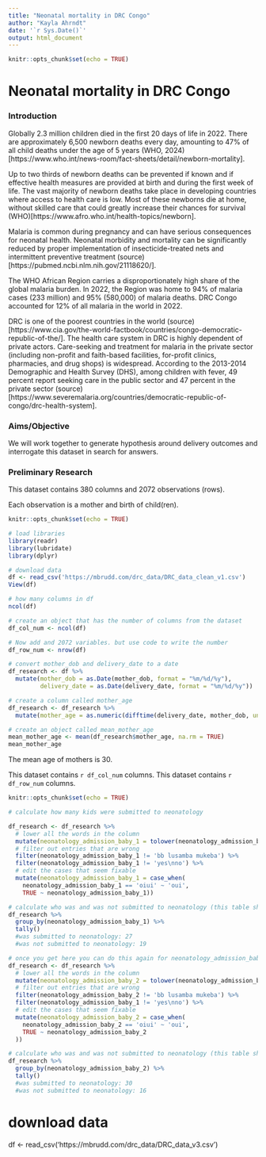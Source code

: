 ```yaml
---
title: "Neonatal mortality in DRC Congo"
author: "Kayla Ahrndt"
date: '`r Sys.Date()`'
output: html_document
---
```


```r
knitr::opts_chunk$set(echo = TRUE)

```

# Neonatal mortality in DRC Congo

### Introduction

<!--- this is a comment --->

Globally 2.3 million children died in the first 20 days of life in 2022. There are approximately 6,500 newborn deaths every day, amounting to 47% of all child deaths under the age of 5 years (WHO, 2024)[https://www.who.int/news-room/fact-sheets/detail/newborn-mortality].

Up to two thirds of newborn deaths can be prevented if known and if effective health measures are provided at birth and during the first week of life. The vast majority of newborn deaths take place in developing countries where access to health care is low. Most of these newborns die at home, without skilled care that could greatly increase their chances for survival (WHO)[https://www.afro.who.int/health-topics/newborn].

Malaria is common during pregnancy and can have serious consequences for neonatal health. Neonatal morbidity and mortality can be significantly reduced by proper implementation of insecticide-treated nets and intermittent preventive treatment (source)[https://pubmed.ncbi.nlm.nih.gov/21118620/].

The WHO African Region carries a disproportionately high share of the global malaria burden. In 2022, the Region was home to 94% of malaria cases (233 million) and 95% (580,000) of malaria deaths. DRC Congo accounted for 12% of all malaria in the world in 2022.

DRC is one of the poorest countries in the world (source)[https://www.cia.gov/the-world-factbook/countries/congo-democratic-republic-of-the/]. The health care system in DRC is highly dependent of private actors. Care-seeking and treatment for malaria in the private sector (including non-profit and faith-based facilities, for-profit clinics, pharmacies, and drug shops) is widespread. According to the 2013-2014 Demographic and Health Survey (DHS), among children with fever, 49 percent report seeking care in the public sector and 47 percent in the private sector (source)[https://www.severemalaria.org/countries/democratic-republic-of-congo/drc-health-system].


### Aims/Objective

We will work together to generate hypothesis around delivery outcomes and interrogate this dataset in search for answers.

### Preliminary Research

This dataset contains 380 columns and 2072 observations (rows).

Each observation is a mother and birth of child(ren).


```r
knitr::opts_chunk$set(echo = TRUE)

# load libraries
library(readr)
library(lubridate)
library(dplyr)

# download data
df <- read_csv('https://mbrudd.com/drc_data/DRC_data_clean_v1.csv')
View(df)

# how many columns in df
ncol(df)

# create an object that has the number of columns from the dataset
df_col_num <- ncol(df)

# Now add and 2072 variables. but use code to write the number
df_row_num <- nrow(df)

# convert mother_dob and delivery_date to a date
df_research <- df %>% 
  mutate(mother_dob = as.Date(mother_dob, format = "%m/%d/%y"),
         delivery_date = as.Date(delivery_date, format = "%m/%d/%y"))

# create a column called mother_age
df_research <- df_research %>% 
  mutate(mother_age = as.numeric(difftime(delivery_date, mother_dob, units = "weeks")) / 52.25)

# create an object called mean_mother_age
mean_mother_age <- mean(df_research$mother_age, na.rm = TRUE)
mean_mother_age

```

The mean age of mothers is 30.

This dataset contains `r df_col_num` columns.
This dataset contains `r df_row_num` columns.

```r
knitr::opts_chunk$set(echo = TRUE)

# calculate how many kids were submitted to neonatology

df_research <- df_research %>% 
  # lower all the words in the column
  mutate(neonatology_admission_baby_1 = tolower(neonatology_admission_baby_1)) %>% 
  # filter out entries that are wrong
  filter(neonatology_admission_baby_1 != 'bb lusamba mukeba') %>% 
  filter(neonatology_admission_baby_1 != 'yes\nno') %>% 
  # edit the cases that seem fixable
  mutate(neonatology_admission_baby_1 = case_when(
    neonatology_admission_baby_1 == 'oiui' ~ 'oui',
    TRUE ~ neonatology_admission_baby_1))

# calculate who was and was not submitted to neonatology (this table should only have oui and non)
df_research %>% 
  group_by(neonatology_admission_baby_1) %>% 
  tally()
  #was submitted to neonatology: 27
  #was not submitted to neonatology: 19

# once you get here you can do this again for neonatology_admission_baby_2 and then calculate how many children in total were and were not submitted to neonatology
df_research <- df_research %>% 
  # lower all the words in the column
  mutate(neonatology_admission_baby_2 = tolower(neonatology_admission_baby_2)) %>% 
  # filter out entries that are wrong
  filter(neonatology_admission_baby_2 != 'bb lusamba mukeba') %>% 
  filter(neonatology_admission_baby_1 != 'yes\nno') %>% 
  # edit the cases that seem fixable
  mutate(neonatology_admission_baby_2 = case_when(
    neonatology_admission_baby_2 == 'oiui' ~ 'oui',
    TRUE ~ neonatology_admission_baby_2
  ))

# calculate who was and was not submitted to neonatology (this table should only have oui and non)
df_research %>% 
  group_by(neonatology_admission_baby_2) %>% 
  tally()
  #was submitted to neonatology: 30
  #was not submitted to neonatology: 16

```



# download data
df <- read_csv('https://mbrudd.com/drc_data/DRC_data_v3.csv')



